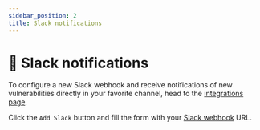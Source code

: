 ```yaml
---
sidebar_position: 2
title: Slack notifications
---
```


# 👖 Slack notifications

To configure a new Slack webhook and receive notifications of new vulnerabilities directly in your favorite channel, head to the [integrations page](https://app.escape.tech/integrations/).

Click the `Add Slack` button and fill the form with your [Slack webhook](https://api.slack.com/messaging/webhooks) URL.
